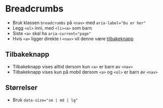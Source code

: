 
<Meta of={stories} />

# Breadcrumbs

- Bruk klassen `breadcrumbs` på `<nav>` med `aria-label="Du er her"`
- Legg `<ol>` inni, med `<li><a>` som barn
- Siste `<a>` skal ha `aria-current="page"`
- Hvis `<a>` ligger direkte i `<nav>` vil denne være [tilbakeknapp](#tilbakeknapp)

<Canvas of={stories.Default} />

## Tilbakeknapp
- Tilbakeknapp vises alltid dersom kun `<a>` er barn av `<nav>`
- Tilbakeknapp vises kun på mobil dersom `<a>` og `<ol>` er barn av `<nav>`

<Canvas of={stories.Backbutton} />

## Størrelser
- Bruk `data-size="sm | md | lg"`

<Canvas of={stories.Sizes} />